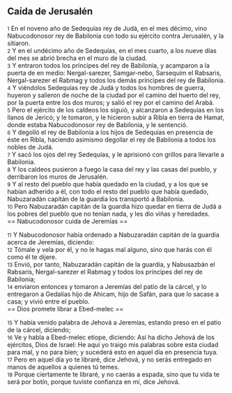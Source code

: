 == Caída de Jerusalén ==

{{anchor|1}} <small>1</small> En el noveno año de Sedequías rey de Judá, en el mes décimo, vino Nabucodonosor rey de Babilonia con todo su ejército contra Jerusalén, y la sitiaron.<br>
{{anchor|2}} <small>2</small> Y en el undécimo año de Sedequías, en el mes cuarto, a los nueve días del mes se abrió brecha en el muro de la ciudad.<br>
{{anchor|3}} <small>3</small> Y entraron todos los príncipes del rey de Babilonia, y acamparon a la puerta de en medio: Nergal-sarezer, Samgar-nebo, Sarsequim el Rabsaris, Nergal-sarezer el Rabmag y todos los demás príncipes del rey de Babilonia.<br>
{{anchor|4}} <small>4</small> Y viéndolos Sedequías rey de Judá y todos los hombres de guerra, huyeron y salieron de noche de la ciudad por el camino del huerto del rey, por la puerta entre los dos muros; y salió el rey por el camino del Arabá.<br>
{{anchor|5}} <small>5</small> Pero el ejército de los caldeos los siguió, y alcanzaron a Sedequías en los llanos de Jericó; y le tomaron, y le hicieron subir a Ribla en tierra de Hamat, donde estaba Nabucodonosor rey de Babilonia, y le sentenció.<br>
{{anchor|6}} <small>6</small> Y degolló el rey de Babilonia a los hijos de Sedequías en presencia de éste en Ribla, haciendo asimismo degollar el rey de Babilonia a todos los nobles de Judá.<br>
{{anchor|7}} <small>7</small> Y sacó los ojos del rey Sedequías, y le aprisionó con grillos para llevarle a Babilonia.<br>
{{anchor|8}} <small>8</small> Y los caldeos pusieron a fuego la casa del rey y las casas del pueblo, y derribaron los muros de Jerusalén.<br>
{{anchor|9}} <small>9</small> Y al resto del pueblo que había quedado en la ciudad, y a los que se habían adherido a él, con todo el resto del pueblo que había quedado, Nabuzaradán capitán de la guardia los transportó a Babilonia.<br>
{{anchor|10}} <small>10</small> Pero Nabuzaradán capitán de la guardia hizo quedar en tierra de Judá a los pobres del pueblo que no tenían nada, y les dio viñas y heredades.<br>
== Nabucodonosor cuida de Jeremías ==

{{anchor|11}} <small>11</small> Y Nabucodonosor había ordenado a Nabuzaradán capitán de la guardia acerca de Jeremías, diciendo:<br>
{{anchor|12}} <small>12</small> Tómale y vela por él, y no le hagas mal alguno, sino que harás con él como él te dijere.<br>
{{anchor|13}} <small>13</small> Envió, por tanto, Nabuzaradán capitán de la guardia, y Nabusazbán el Rabsaris, Nergal-sarezer el Rabmag y todos los príncipes del rey de Babilonia;<br>
{{anchor|14}} <small>14</small> enviaron entonces y tomaron a Jeremías del patio de la cárcel, y lo entregaron a Gedalías hijo de Ahicam, hijo de Safán, para que lo sacase a casa; y vivió entre el pueblo.<br>
== Dios promete librar a Ebed-melec ==

{{anchor|15}} <small>15</small> Y había venido palabra de Jehová a Jeremías, estando preso en el patio de la cárcel, diciendo;<br>
{{anchor|16}} <small>16</small> Ve y habla a Ebed-melec etíope, diciendo: Así ha dicho Jehová de los ejércitos, Dios de Israel: He aquí yo traigo mis palabras sobre esta ciudad para mal, y no para bien; y sucederá esto en aquel día en presencia tuya.<br>
{{anchor|17}} <small>17</small> Pero en aquel día yo te libraré, dice Jehová, y no serás entregado en manos de aquellos a quienes tú temes.<br>
{{anchor|18}} <small>18</small> Porque ciertamente te libraré, y no caerás a espada, sino que tu vida te será por botín, porque tuviste confianza en mí, dice Jehová.<br>
